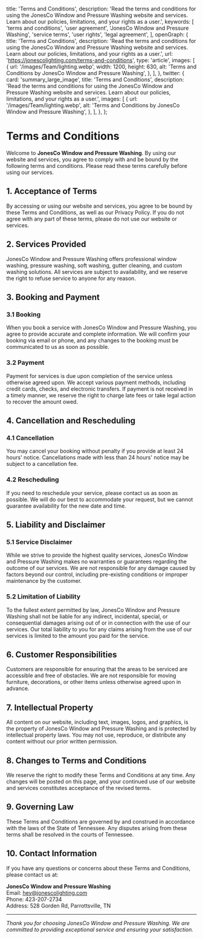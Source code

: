 
  title: 'Terms and Conditions',
  description:
    'Read the terms and conditions for using the JonesCo Window and Pressure Washing website and services. Learn about our policies, limitations, and your rights as a user.',
  keywords: [
    'terms and conditions',
    'user agreement',
    'JonesCo Window and Pressure Washing',
    'service terms',
    'user rights',
    'legal agreement',
  ],
  openGraph: {
    title: 'Terms and Conditions',
    description:
      'Read the terms and conditions for using the JonesCo Window and Pressure Washing website and services. Learn about our policies, limitations, and your rights as a user.',
    url: 'https://jonescolighting.com/terms-and-conditions',
    type: 'article',
    images: [
      {
        url: '/images/Team/lighting.webp',
        width: 1200,
        height: 630,
        alt: 'Terms and Conditions by JonesCo Window and Pressure Washing',
      },
    ],
  },
  twitter: {
    card: 'summary_large_image',
    title: 'Terms and Conditions',
    description:
      'Read the terms and conditions for using the JonesCo Window and Pressure Washing website and services. Learn about our policies, limitations, and your rights as a user.',
    images: [
      {
        url: '/images/Team/lighting.webp',
        alt: 'Terms and Conditions by JonesCo Window and Pressure Washing',
      },
    ],
  },
};

# Terms and Conditions

Welcome to **JonesCo Window and Pressure Washing**. By using our website and services, you agree to comply with and be bound by the following terms and conditions. Please read these terms carefully before using our services.

## 1. Acceptance of Terms

By accessing or using our website and services, you agree to be bound by these Terms and Conditions, as well as our Privacy Policy. If you do not agree with any part of these terms, please do not use our website or services.

## 2. Services Provided

JonesCo Window and Pressure Washing offers professional window washing, pressure washing, soft washing, gutter cleaning, and custom washing solutions. All services are subject to availability, and we reserve the right to refuse service to anyone for any reason.

## 3. Booking and Payment

### 3.1 Booking
When you book a service with JonesCo Window and Pressure Washing, you agree to provide accurate and complete information. We will confirm your booking via email or phone, and any changes to the booking must be communicated to us as soon as possible.

### 3.2 Payment
Payment for services is due upon completion of the service unless otherwise agreed upon. We accept various payment methods, including credit cards, checks, and electronic transfers. If payment is not received in a timely manner, we reserve the right to charge late fees or take legal action to recover the amount owed.

## 4. Cancellation and Rescheduling

### 4.1 Cancellation
You may cancel your booking without penalty if you provide at least 24 hours' notice. Cancellations made with less than 24 hours' notice may be subject to a cancellation fee.

### 4.2 Rescheduling
If you need to reschedule your service, please contact us as soon as possible. We will do our best to accommodate your request, but we cannot guarantee availability for the new date and time.

## 5. Liability and Disclaimer

### 5.1 Service Disclaimer
While we strive to provide the highest quality services, JonesCo Window and Pressure Washing makes no warranties or guarantees regarding the outcome of our services. We are not responsible for any damage caused by factors beyond our control, including pre-existing conditions or improper maintenance by the customer.

### 5.2 Limitation of Liability
To the fullest extent permitted by law, JonesCo Window and Pressure Washing shall not be liable for any indirect, incidental, special, or consequential damages arising out of or in connection with the use of our services. Our total liability to you for any claims arising from the use of our services is limited to the amount you paid for the service.

## 6. Customer Responsibilities

Customers are responsible for ensuring that the areas to be serviced are accessible and free of obstacles. We are not responsible for moving furniture, decorations, or other items unless otherwise agreed upon in advance.

## 7. Intellectual Property

All content on our website, including text, images, logos, and graphics, is the property of JonesCo Window and Pressure Washing and is protected by intellectual property laws. You may not use, reproduce, or distribute any content without our prior written permission.

## 8. Changes to Terms and Conditions

We reserve the right to modify these Terms and Conditions at any time. Any changes will be posted on this page, and your continued use of our website and services constitutes acceptance of the revised terms.

## 9. Governing Law

These Terms and Conditions are governed by and construed in accordance with the laws of the State of Tennessee. Any disputes arising from these terms shall be resolved in the courts of Tennessee.

## 10. Contact Information

If you have any questions or concerns about these Terms and Conditions, please contact us at:

**JonesCo Window and Pressure Washing**  
Email: [hey@jonescolighting.com](mailto:hey@jonescolighting.com)  
Phone: 423-207-2734  
Address: 528 Gorden Rd, Parrottsville, TN

---

*Thank you for choosing JonesCo Window and Pressure Washing. We are committed to providing exceptional service and ensuring your satisfaction.*
